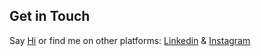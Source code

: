 ## Get in Touch

Say [Hi](https://kumarakshay.netlify.app/contact/) or find me on other platforms: [Linkedin](https://www.linkedin.com/in/akshay-kumar-863284187/) & [Instagram](https://www.instagram.com/aksuu_akshay/?hl=en)
